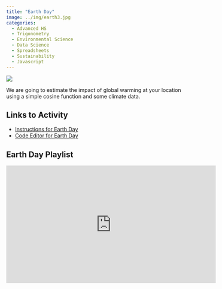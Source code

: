 ```yaml
---
title: "Earth Day"
image: ../img/earth3.jpg
categories:
  - Advanced HS
  - Trigonometry
  - Environmental Science
  - Data Science
  - Spreadsheets
  - Sustainability
  - Javascript
---
```


![](../img/earth.png)

We are going to estimate the impact of global warming at your location using a simple cosine function and some climate data.

## Links to Activity
* [Instructions for Earth Day](https://www.asc.ohio-state.edu/orban.14/stemcoding/earthday/earthday.html?_gl=1*eiox2q*_gcl_au*NzYxNTY2MTAzLjE3MTk5NDI3NDQ.*_ga*NjIzMjU3ODAzLjE3MTk5NDI3NDM.*_ga_09WC99HMPE*MTcxOTk0Mjc0My4xLjAuMTcxOTk0Mjc0My42MC4wLjA.#)
* [Code Editor for Earth Day](https://editor.p5js.org/bscheib99/sketches/LTT_bC2Fc)

## Earth Day Playlist

<iframe width="560" height="315" src="https://www.youtube.com/embed/videoseries?si=Qg1AYQpT-ENUQ7sY&amp;list=PLISRe8GegO8RkVlIhIM09kapMTf12UF-7" title="YouTube video player" frameborder="0" allow="accelerometer; autoplay; clipboard-write; encrypted-media; gyroscope; picture-in-picture; web-share" referrerpolicy="strict-origin-when-cross-origin" allowfullscreen></iframe>